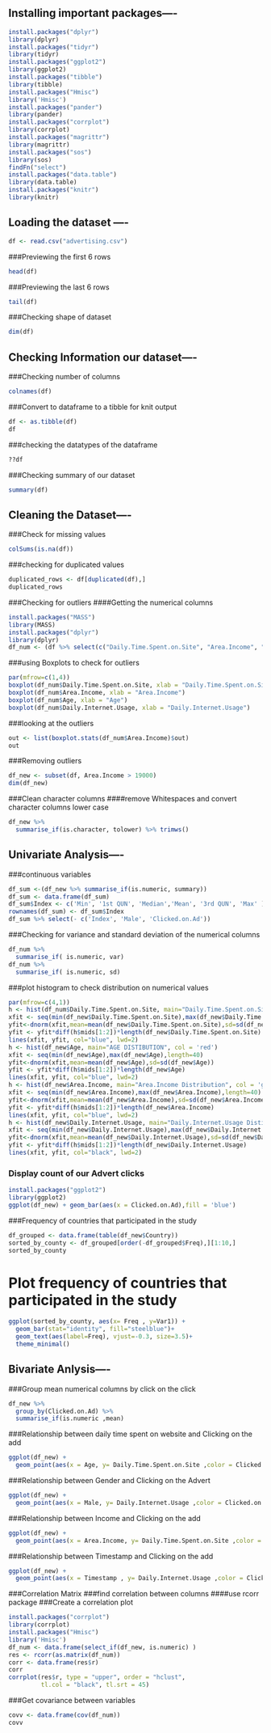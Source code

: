 ## Installing important packages----
```{r}
install.packages("dplyr")
library(dplyr)
install.packages("tidyr")
library(tidyr)
install.packages("ggplot2")
library(ggplot2)
install.packages("tibble")
library(tibble)
install.packages("Hmisc")
library('Hmisc')
install.packages("pander")
library(pander)
install.packages("corrplot")
library(corrplot)
install.packages("magrittr")
library(magrittr)
install.packages("sos")
library(sos)
findFn("select")
install.packages("data.table")
library(data.table)
install.packages("knitr")
library(knitr)
```
## Loading the dataset ----
```{r}
df <- read.csv("advertising.csv")
```


###Previewing the first 6 rows 
```{r}
head(df)
```

###Previewing the last 6 rows
```{r}
tail(df)
```


###Checking shape of dataset
```{r}
dim(df)
```


## Checking Information  our dataset----
###Checking number of columns 
```{r}
colnames(df)
```


###Convert to dataframe to a tibble for knit output
```{r}
df <- as.tibble(df)
df
```

###checking the datatypes of the dataframe
```{r}
??df
```


###Checking summary of our dataset
```{r}
summary(df)
```


## Cleaning the Dataset----
###Check for missing values
```{r}
colSums(is.na(df))
```


###checking for duplicated values
```{r}
duplicated_rows <- df[duplicated(df),]
duplicated_rows
```


###Checking for outliers
####Getting the numerical columns
```{r}
install.packages("MASS")
library(MASS)
install.packages("dplyr")
library(dplyr)
df_num <- (df %>% select(c("Daily.Time.Spent.on.Site", "Area.Income", "Age", "Daily.Internet.Usage")))
```

###using  Boxplots to check for outliers
```{r}
par(mfrow=c(1,4))
boxplot(df_num$Daily.Time.Spent.on.Site, xlab = "Daily.Time.Spent.on.Site")
boxplot(df_num$Area.Income, xlab = "Area.Income")
boxplot(df_num$Age, xlab = "Age")
boxplot(df_num$Daily.Internet.Usage, xlab = "Daily.Internet.Usage")
```


###looking at the outliers
```{r}
out <- list(boxplot.stats(df_num$Area.Income)$out)
out
```


###Removing outliers
```{r}
df_new <- subset(df, Area.Income > 19000)
dim(df_new)
```


###Clean character columns
####remove Whitespaces and convert character columns lower case
```{r}
df_new %>%
  summarise_if(is.character, tolower) %>% trimws()
```


## Univariate Analysis----
###continuous variables
```{r}
df_sum <-(df_new %>% summarise_if(is.numeric, summary))
df_sum <- data.frame(df_sum)
df_sum$Index <- c('Min', '1st QUN', 'Median','Mean', '3rd QUN', 'Max' )
rownames(df_sum) <- df_sum$Index
df_sum %>% select(- c('Index', 'Male', 'Clicked.on.Ad'))
```

###Checking for variance and standard deviation of the numerical columns
```{r}
df_num %>%
  summarise_if( is.numeric, var)
df_num %>%
  summarise_if( is.numeric, sd)
```
###plot histogram to check distribution on numerical values
```{r}
par(mfrow=c(4,1))
h <- hist(df_num$Daily.Time.Spent.on.Site, main="Daily.Time.Spent.on.Site", col = 'black')
xfit <- seq(min(df_new$Daily.Time.Spent.on.Site),max(df_new$Daily.Time.Spent.on.Site),length=40)
yfit<-dnorm(xfit,mean=mean(df_new$Daily.Time.Spent.on.Site),sd=sd(df_new$Daily.Time.Spent.on.Site))
yfit <- yfit*diff(h$mids[1:2])*length(df_new$Daily.Time.Spent.on.Site)
lines(xfit, yfit, col="blue", lwd=2)
h <- hist(df_new$Age, main="AGE DISTIBUTION", col = 'red')
xfit <- seq(min(df_new$Age),max(df_new$Age),length=40)
yfit<-dnorm(xfit,mean=mean(df_new$Age),sd=sd(df_new$Age))
yfit <- yfit*diff(h$mids[1:2])*length(df_new$Age)
lines(xfit, yfit, col="blue", lwd=2)
h <- hist(df_new$Area.Income, main="Area.Income Distribution", col = 'green')
xfit <- seq(min(df_new$Area.Income),max(df_new$Area.Income),length=40)
yfit<-dnorm(xfit,mean=mean(df_new$Area.Income),sd=sd(df_new$Area.Income))
yfit <- yfit*diff(h$mids[1:2])*length(df_new$Area.Income)
lines(xfit, yfit, col="blue", lwd=2)
h <- hist(df_new$Daily.Internet.Usage, main="Daily.Internet.Usage Distibution", col = 'blue')
xfit <- seq(min(df_new$Daily.Internet.Usage),max(df_new$Daily.Internet.Usage),length=40)
yfit<-dnorm(xfit,mean=mean(df_new$Daily.Internet.Usage),sd=sd(df_new$Daily.Internet.Usage))
yfit <- yfit*diff(h$mids[1:2])*length(df_new$Daily.Internet.Usage)
lines(xfit, yfit, col="black", lwd=2)
```


### Display count of our Advert clicks
```{r}
install.packages("ggplot2")
library(ggplot2)
ggplot(df_new) + geom_bar(aes(x = Clicked.on.Ad),fill = 'blue')
```
###Frequency  of countries that participated in the study
```{r}
df_grouped <- data.frame(table(df_new$Country))
sorted_by_county <- df_grouped[order(-df_grouped$Freq),][1:10,]
sorted_by_county
```


# Plot frequency  of countries that participated in the study
```{r}
ggplot(sorted_by_county, aes(x= Freq , y=Var1)) +
  geom_bar(stat="identity", fill="steelblue")+
  geom_text(aes(label=Freq), vjust=-0.3, size=3.5)+
  theme_minimal()
```


## Bivariate Anlysis----
###Group mean numerical columns by click on the click
```{r}
df_new %>%
  group_by(Clicked.on.Ad) %>%
  summarise_if(is.numeric ,mean)
```


###Relationship between daily time spent on website and Clicking on the add
```{r}
ggplot(df_new) +
  geom_point(aes(x = Age, y= Daily.Time.Spent.on.Site ,color = Clicked.on.Ad))
```


###Relationship between Gender and Clicking on the Advert
```{r}
ggplot(df_new) +
  geom_point(aes(x = Male, y= Daily.Internet.Usage ,color = Clicked.on.Ad))
```


###Relationship between Income and Clicking on the add
```{r}
ggplot(df_new) +
  geom_point(aes(x = Area.Income, y= Daily.Time.Spent.on.Site ,color = Clicked.on.Ad))
```


###Relationship between Timestamp and Clicking on the add
```{r}
ggplot(df_new) +
  geom_point(aes(x = Timestamp , y= Daily.Internet.Usage ,color = Clicked.on.Ad))
```


###Correlation Matrix
###find correlation between columns
####use rcorr package
###Create a correlation plot
```{r}
install.packages("corrplot")
library(corrplot)
install.packages("Hmisc")
library('Hmisc')
df_num <- data.frame(select_if(df_new, is.numeric) )
res <- rcorr(as.matrix(df_num))
corr <- data.frame(res$r)
corr
corrplot(res$r, type = "upper", order = "hclust",
         tl.col = "black", tl.srt = 45)
```


###Get covariance between variables
```{r}
covv <- data.frame(cov(df_num))
covv
```





